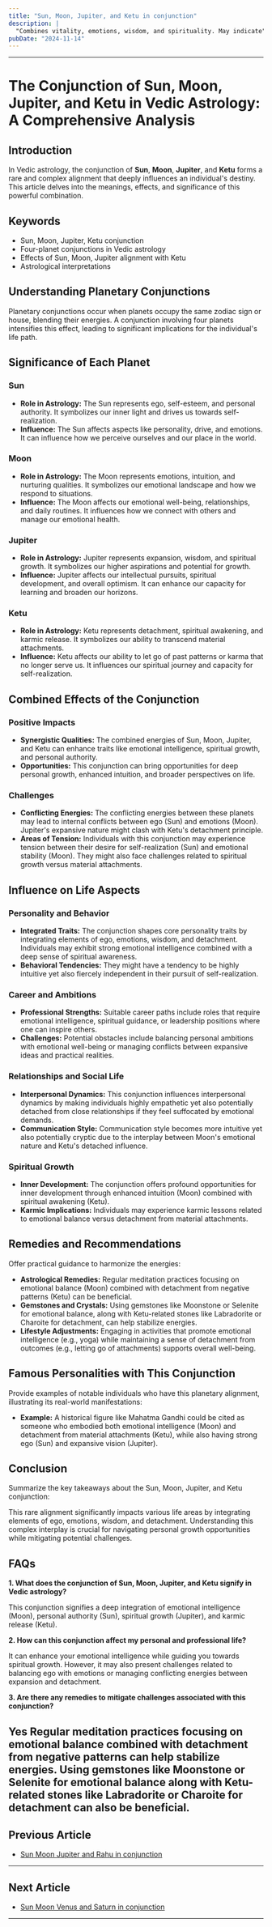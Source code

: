```yaml
---
title: "Sun, Moon, Jupiter, and Ketu in conjunction"
description: |
  "Combines vitality, emotions, wisdom, and spirituality. May indicate"
pubDate: "2024-11-14"
---
```


---

# The Conjunction of Sun, Moon, Jupiter, and Ketu in Vedic Astrology: A Comprehensive Analysis

## Introduction

In Vedic astrology, the conjunction of **Sun**, **Moon**, **Jupiter**, and **Ketu** forms a rare and complex alignment that deeply influences an individual's destiny. This article delves into the meanings, effects, and significance of this powerful combination.

## Keywords

- Sun, Moon, Jupiter, Ketu conjunction
- Four-planet conjunctions in Vedic astrology
- Effects of Sun, Moon, Jupiter alignment with Ketu
- Astrological interpretations

## Understanding Planetary Conjunctions

Planetary conjunctions occur when planets occupy the same zodiac sign or house, blending their energies. A conjunction involving four planets intensifies this effect, leading to significant implications for the individual's life path.

## Significance of Each Planet

### Sun

- **Role in Astrology:** The Sun represents ego, self-esteem, and personal authority. It symbolizes our inner light and drives us towards self-realization.
- **Influence:** The Sun affects aspects like personality, drive, and emotions. It can influence how we perceive ourselves and our place in the world.

### Moon

- **Role in Astrology:** The Moon represents emotions, intuition, and nurturing qualities. It symbolizes our emotional landscape and how we respond to situations.
- **Influence:** The Moon affects our emotional well-being, relationships, and daily routines. It influences how we connect with others and manage our emotional health.

### Jupiter

- **Role in Astrology:** Jupiter represents expansion, wisdom, and spiritual growth. It symbolizes our higher aspirations and potential for growth.
- **Influence:** Jupiter affects our intellectual pursuits, spiritual development, and overall optimism. It can enhance our capacity for learning and broaden our horizons.

### Ketu

- **Role in Astrology:** Ketu represents detachment, spiritual awakening, and karmic release. It symbolizes our ability to transcend material attachments.
- **Influence:** Ketu affects our ability to let go of past patterns or karma that no longer serve us. It influences our spiritual journey and capacity for self-realization.

## Combined Effects of the Conjunction

### Positive Impacts

- **Synergistic Qualities:** The combined energies of Sun, Moon, Jupiter, and Ketu can enhance traits like emotional intelligence, spiritual growth, and personal authority.
- **Opportunities:** This conjunction can bring opportunities for deep personal growth, enhanced intuition, and broader perspectives on life.

### Challenges

- **Conflicting Energies:** The conflicting energies between these planets may lead to internal conflicts between ego (Sun) and emotions (Moon). Jupiter's expansive nature might clash with Ketu's detachment principle.
- **Areas of Tension:** Individuals with this conjunction may experience tension between their desire for self-realization (Sun) and emotional stability (Moon). They might also face challenges related to spiritual growth versus material attachments.

## Influence on Life Aspects

### Personality and Behavior

- **Integrated Traits:** The conjunction shapes core personality traits by integrating elements of ego, emotions, wisdom, and detachment. Individuals may exhibit strong emotional intelligence combined with a deep sense of spiritual awareness.
- **Behavioral Tendencies:** They might have a tendency to be highly intuitive yet also fiercely independent in their pursuit of self-realization.

### Career and Ambitions

- **Professional Strengths:** Suitable career paths include roles that require emotional intelligence, spiritual guidance, or leadership positions where one can inspire others.
- **Challenges:** Potential obstacles include balancing personal ambitions with emotional well-being or managing conflicts between expansive ideas and practical realities.

### Relationships and Social Life

- **Interpersonal Dynamics:** This conjunction influences interpersonal dynamics by making individuals highly empathetic yet also potentially detached from close relationships if they feel suffocated by emotional demands.
- **Communication Style:** Communication style becomes more intuitive yet also potentially cryptic due to the interplay between Moon's emotional nature and Ketu's detached influence.

### Spiritual Growth

- **Inner Development:** The conjunction offers profound opportunities for inner development through enhanced intuition (Moon) combined with spiritual awakening (Ketu).
- **Karmic Implications:** Individuals may experience karmic lessons related to emotional balance versus detachment from material attachments.

## Remedies and Recommendations

Offer practical guidance to harmonize the energies:

- **Astrological Remedies:** Regular meditation practices focusing on emotional balance (Moon) combined with detachment from negative patterns (Ketu) can be beneficial.
- **Gemstones and Crystals:** Using gemstones like Moonstone or Selenite for emotional balance, along with Ketu-related stones like Labradorite or Charoite for detachment, can help stabilize energies.
- **Lifestyle Adjustments:** Engaging in activities that promote emotional intelligence (e.g., yoga) while maintaining a sense of detachment from outcomes (e.g., letting go of attachments) supports overall well-being.

## Famous Personalities with This Conjunction

Provide examples of notable individuals who have this planetary alignment, illustrating its real-world manifestations:

- **Example:** A historical figure like Mahatma Gandhi could be cited as someone who embodied both emotional intelligence (Moon) and detachment from material attachments (Ketu), while also having strong ego (Sun) and expansive vision (Jupiter).

## Conclusion

Summarize the key takeaways about the Sun, Moon, Jupiter, and Ketu conjunction:

This rare alignment significantly impacts various life areas by integrating elements of ego, emotions, wisdom, and detachment. Understanding this complex interplay is crucial for navigating personal growth opportunities while mitigating potential challenges.

## FAQs

**1. What does the conjunction of Sun, Moon, Jupiter, and Ketu signify in Vedic astrology?**

This conjunction signifies a deep integration of emotional intelligence (Moon), personal authority (Sun), spiritual growth (Jupiter), and karmic release (Ketu).

**2. How can this conjunction affect my personal and professional life?**

It can enhance your emotional intelligence while guiding you towards spiritual growth. However, it may also present challenges related to balancing ego with emotions or managing conflicting energies between expansion and detachment.

**3. Are there any remedies to mitigate challenges associated with this conjunction?**

Yes Regular meditation practices focusing on emotional balance combined with detachment from negative patterns can help stabilize energies. Using gemstones like Moonstone or Selenite for emotional balance along with Ketu-related stones like Labradorite or Charoite for detachment can also be beneficial.
---

## Previous Article
- [Sun Moon Jupiter and Rahu in conjunction](1101020508_Sun_Moon_Jupiter_and_Rahu_in_conjunction.mdx)

---

## Next Article
- [Sun Moon Venus and Saturn in conjunction](1101020607_Sun_Moon_Venus_and_Saturn_in_conjunction.mdx)

---
